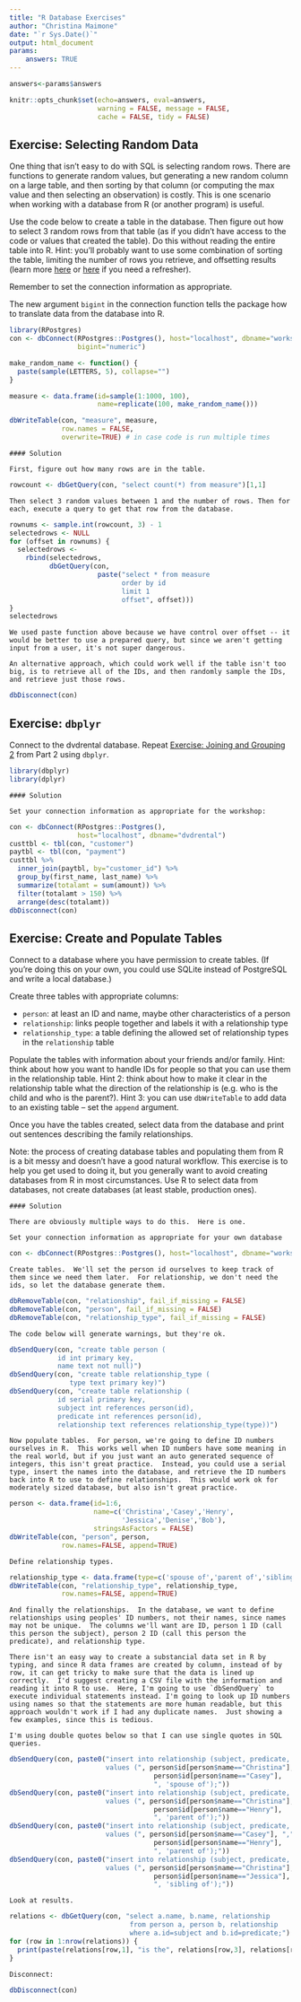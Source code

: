 ```yaml
---
title: "R Database Exercises"
author: "Christina Maimone"
date: "`r Sys.Date()`"
output: html_document
params:
    answers: TRUE
---
```


<!--
rmarkdown::render('exercises_with_answers.Rmd',
                    output_file = 'exercises.html',
                    params = list(answers=FALSE))
-->

```r
answers<-params$answers
```

```r
knitr::opts_chunk$set(echo=answers, eval=answers,
                      warning = FALSE, message = FALSE,
                      cache = FALSE, tidy = FALSE)
```


## Exercise: Selecting Random Data

One thing that isn't easy to do with SQL is selecting random rows.  There are functions to generate random values, but generating a new random column on a large table, and then sorting by that column (or computing the max value and then selecting an observation) is costly.  This is one scenario when working with a database from R (or another program) is useful.

Use the code below to create a table in the database.  Then figure out how to select 3 random rows from that table (as if you didn't have access to the code or values that created the table).  Do this without reading the entire table into R.  Hint: you'll probably want to use some combination of sorting the table, limiting the number of rows you retrieve, and offsetting results (learn more [here](http://www.postgresqltutorial.com/postgresql-limit/) or [here](https://www.tutorialspoint.com/postgresql/postgresql_limit_clause.htm) if you need a refresher).

Remember to set the connection information as appropriate.

The new argument `bigint` in the connection function tells the package how to translate data from the database into R.

```r
library(RPostgres)
con <- dbConnect(RPostgres::Postgres(), host="localhost", dbname="workshop",
                 bigint="numeric") 

make_random_name <- function() {
  paste(sample(LETTERS, 5), collapse="")
}

measure <- data.frame(id=sample(1:1000, 100), 
                      name=replicate(100, make_random_name()))

dbWriteTable(con, "measure", measure,
             row.names = FALSE,
             overwrite=TRUE) # in case code is run multiple times
```

```asis
#### Solution

First, figure out how many rows are in the table.
```

```r
rowcount <- dbGetQuery(con, "select count(*) from measure")[1,1]
```

```asis
Then select 3 random values between 1 and the number of rows. Then for each, execute a query to get that row from the database.
```

```r
rownums <- sample.int(rowcount, 3) - 1
selectedrows <- NULL
for (offset in rownums) {
  selectedrows <- 
    rbind(selectedrows,
          dbGetQuery(con,
                      paste("select * from measure
                            order by id
                            limit 1
                            offset", offset)))
}
selectedrows
```

```asis
We used paste function above because we have control over offset -- it would be better to use a prepared query, but since we aren't getting input from a user, it's not super dangerous.

An alternative approach, which could work well if the table isn't too big, is to retrieve all of the IDs, and then randomly sample the IDs, and retrieve just those rows.
```

```r
dbDisconnect(con)
```


## Exercise: `dbplyr`

Connect to the dvdrental database.  Repeat [Exercise: Joining and Grouping 2](https://github.com/nuitrcs/databases_workshop/blob/master/sql/part2_exercises_with_answers.md) from Part 2 using `dbplyr`. 

```r
library(dbplyr)
library(dplyr)
```

```asis
#### Solution

Set your connection information as appropriate for the workshop:
```

```r
con <- dbConnect(RPostgres::Postgres(), 
                 host="localhost", dbname="dvdrental") 
custtbl <- tbl(con, "customer")
paytbl <- tbl(con, "payment")
custtbl %>% 
  inner_join(paytbl, by="customer_id") %>%
  group_by(first_name, last_name) %>%
  summarize(totalamt = sum(amount)) %>%
  filter(totalamt > 150) %>%
  arrange(desc(totalamt))
dbDisconnect(con)
```



## Exercise: Create and Populate Tables

Connect to a database where you have permission to create tables. (If you're doing this on your own, you could use SQLite instead of PostgreSQL and write a local database.)

Create three tables with appropriate columns:

* `person`: at least an ID and name, maybe other characteristics of a person
* `relationship`: links people together and labels it with a relationship type
* `relationship_type`: a table defining the allowed set of relationship types in the `relationship` table

Populate the tables with information about your friends and/or family.  Hint: think about how you want to handle IDs for people so that you can use them in the relationship table.  Hint 2: think about how to make it clear in the relationship table what the direction of the relationship is (e.g. who is the child and who is the parent?).  Hint 3: you can use `dbWriteTable` to add data to an existing table -- set the `append` argument.

Once you have the tables created, select data from the database and print out sentences describing the family relationships.

Note: the process of creating database tables and populating them from R is a bit messy and doesn't have a good natural workflow.  This exercise is to help you get used to doing it, but you generally want to avoid creating databases from R in most circumstances.  Use R to select data from databases, not create databases (at least stable, production ones).

```asis
#### Solution

There are obviously multiple ways to do this.  Here is one.

Set your connection information as appropriate for your own database
```

```r
con <- dbConnect(RPostgres::Postgres(), host="localhost", dbname="workshop") 
```

```asis
Create tables.  We'll set the person id ourselves to keep track of them since we need them later.  For relationship, we don't need the ids, so let the database generate them.
```

```r
dbRemoveTable(con, "relationship", fail_if_missing = FALSE)
dbRemoveTable(con, "person", fail_if_missing = FALSE)
dbRemoveTable(con, "relationship_type", fail_if_missing = FALSE)
```

```asis
The code below will generate warnings, but they're ok.
```


```r
dbSendQuery(con, "create table person (
            id int primary key, 
            name text not null)")
dbSendQuery(con, "create table relationship_type (
               type text primary key)")
dbSendQuery(con, "create table relationship (
            id serial primary key, 
            subject int references person(id),
            predicate int references person(id),
            relationship text references relationship_type(type))")
```


```asis
Now populate tables.  For person, we're going to define ID numbers ourselves in R.  This works well when ID numbers have some meaning in the real world, but if you just want an auto generated sequence of integers, this isn't great practice.  Instead, you could use a serial type, insert the names into the database, and retrieve the ID numbers back into R to use to define relationships.  This would work ok for moderately sized database, but also isn't great practice.
```

```r
person <- data.frame(id=1:6, 
                     name=c('Christina','Casey','Henry',
                            'Jessica','Denise','Bob'),
                     stringsAsFactors = FALSE)
dbWriteTable(con, "person", person,
             row.names=FALSE, append=TRUE)
```

```asis
Define relationship types.    
```

```r
relationship_type <- data.frame(type=c('spouse of','parent of','sibling of','child of'))
dbWriteTable(con, "relationship_type", relationship_type,
             row.names=FALSE, append=TRUE)
```

```asis
And finally the relationships.  In the database, we want to define relationships using peoples' ID numbers, not their names, since names may not be unique.  The columns we'll want are ID, person 1 ID (call this person the subject), person 2 ID (call this person the predicate), and relationship type.  

There isn't an easy way to create a substancial data set in R by typing, and since R data frames are created by column, instead of by row, it can get tricky to make sure that the data is lined up correctly.  I'd suggest creating a CSV file with the information and reading it into R to use.  Here, I'm going to use `dbSendQuery` to execute individual statements instead. I'm going to look up ID numbers using names so that the statements are more human readable, but this approach wouldn't work if I had any duplicate names.  Just showing a few examples, since this is tedious.

I'm using double quotes below so that I can use single quotes in SQL queries.
```

```r
dbSendQuery(con, paste0("insert into relationship (subject, predicate, relationship) 
                        values (", person$id[person$name=="Christina"], ",",  
                                    person$id[person$name=="Casey"], 
                                    ", 'spouse of');"))
dbSendQuery(con, paste0("insert into relationship (subject, predicate, relationship) 
                        values (", person$id[person$name=="Christina"], ",",  
                                    person$id[person$name=="Henry"], 
                                    ", 'parent of');"))
dbSendQuery(con, paste0("insert into relationship (subject, predicate, relationship) 
                        values (", person$id[person$name=="Casey"], ",",  
                                    person$id[person$name=="Henry"], 
                                    ", 'parent of');"))
dbSendQuery(con, paste0("insert into relationship (subject, predicate, relationship) 
                        values (", person$id[person$name=="Christina"], ",",  
                                    person$id[person$name=="Jessica"], 
                                    ", 'sibling of');"))
```

```asis
Look at results.
```

```r
relations <- dbGetQuery(con, "select a.name, b.name, relationship 
                              from person a, person b, relationship 
                              where a.id=subject and b.id=predicate;")
for (row in 1:nrow(relations)) {
  print(paste(relations[row,1], "is the", relations[row,3], relations[row,2]))
}
```

```asis
Disconnect:
```

```r
dbDisconnect(con)
```

